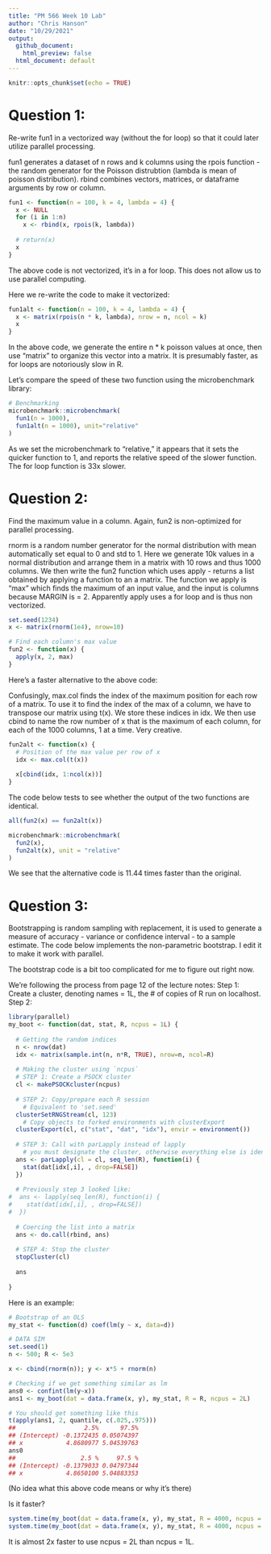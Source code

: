 ```yaml
---
title: "PM 566 Week 10 Lab"
author: "Chris Hanson"
date: "10/29/2021"
output:
  github_document:
    html_preview: false
  html_document: default
---
```


```r
knitr::opts_chunk$set(echo = TRUE)
```

# Question 1: 

Re-write fun1 in a vectorized way (without the for loop) so that it could later utilize parallel processing.

fun1 generates a dataset of n rows and k columns using the rpois function - the random generator for the Poisson distrubtion (lambda is mean of poisson distribution).
rbind combines vectors, matrices, or dataframe arguments by row or column.

```r
fun1 <- function(n = 100, k = 4, lambda = 4) {
  x <- NULL
  for (i in 1:n)
    x <- rbind(x, rpois(k, lambda))
  
  # return(x)
  x
}
```

The above code is not vectorized, it's in a for loop. This does not allow us to use parallel computing.

Here we re-write the code to make it vectorized:

```r
fun1alt <- function(n = 100, k = 4, lambda = 4) {
  x <- matrix(rpois(n * k, lambda), nrow = n, ncol = k)
  x
}
```

In the above code, we generate the entire n * k poisson values at once, then use "matrix" to organize this vector into a matrix. It is presumably faster, as for loops are notoriously slow in R.

Let's compare the speed of these two function using the microbenchmark library:

```r
# Benchmarking
microbenchmark::microbenchmark(
  fun1(n = 1000),
  fun1alt(n = 1000), unit="relative"
)
```

As we set the microbenchmark to "relative," it appears that it sets the quicker function to 1, and reports the relative speed of the slower function. The for loop function is 33x slower.

# Question 2: 
Find the maximum value in a column.
Again, fun2 is non-optimized for parallel processing.

rnorm is a random number generator for the normal distribution with mean automatically set equal to 0 and std to 1.
Here we generate 10k values in a normal distribution and arrange them in a matrix with 10 rows and thus 1000 columns.
We then write the fun2 function which uses apply - returns a list obtained by applying a function to an a matrix. The function we apply is "max" which finds the maximum of an input value, and the input is columns because MARGIN is = 2. Apparently apply uses a for loop and is thus non vectorized.
```r
set.seed(1234)
x <- matrix(rnorm(1e4), nrow=10)

# Find each column's max value
fun2 <- function(x) {
  apply(x, 2, max)
}
```

Here's a faster alternative to the above code:

Confusingly, max.col finds the index of the maximum position for each row of a matrix. To use it to find the index of the max of a column, we have to transpose our matrix using t(x). We store these indices in idx. We then use cbind to name the row number of x that is the maximum of each column, for each of the 1000 columns, 1 at a time. Very creative.

```r
fun2alt <- function(x) {
  # Position of the max value per row of x
  idx <- max.col(t(x))
  
  x[cbind(idx, 1:ncol(x))]
}
```

The code below tests to see whether the output of the two functions are identical.

```r
all(fun2(x) == fun2alt(x))
```

```r
microbenchmark::microbenchmark(
  fun2(x),
  fun2alt(x), unit = "relative"
)
```

We see that the alternative code is 11.44 times faster than the original.

# Question 3:
Bootstrapping is random sampling with replacement, it is used to generate a measure of accuracy - variance or confidence interval - to a sample estimate. 
The code below implements the non-parametric bootstrap. I edit it to make it work with parallel.

The bootstrap code is a bit too complicated for me to figure out right now.

We're following the process from page 12 of the lecture notes:
Step 1: Create a cluster, denoting names = 1L, the # of copies of R run on localhost.
Step 2: 

```r
library(parallel)
my_boot <- function(dat, stat, R, ncpus = 1L) {
  
  # Getting the random indices
  n <- nrow(dat)
  idx <- matrix(sample.int(n, n*R, TRUE), nrow=n, ncol=R)
 
  # Making the cluster using `ncpus`
  # STEP 1: Create a PSOCK cluster
  cl <- makePSOCKcluster(ncpus)
  
  # STEP 2: Copy/prepare each R session
    # Equivalent to 'set.seed'
  clusterSetRNGStream(cl, 123)
    # Copy objects to forked environments with clusterExport
  clusterExport(cl, c("stat", "dat", "idx"), envir = environment())
  
  # STEP 3: Call with parLapply instead of lapply
    # you must designate the cluster, otherwise everything else is identical
  ans <- parLapply(cl = cl, seq_len(R), function(i) {
    stat(dat[idx[,i], , drop=FALSE])
  })
  
  # Previously step 3 looked like:
#  ans <- lapply(seq_len(R), function(i) {
#    stat(dat[idx[,i], , drop=FALSE])
#  })
  
  # Coercing the list into a matrix
  ans <- do.call(rbind, ans)
  
  # STEP 4: Stop the cluster
  stopCluster(cl)
  
  ans
  
}
```

Here is an example:

```r
# Bootstrap of an OLS
my_stat <- function(d) coef(lm(y ~ x, data=d))

# DATA SIM
set.seed(1)
n <- 500; R <- 5e3

x <- cbind(rnorm(n)); y <- x*5 + rnorm(n)

# Checking if we get something similar as lm
ans0 <- confint(lm(y~x))
ans1 <- my_boot(dat = data.frame(x, y), my_stat, R = R, ncpus = 2L)

# You should get something like this
t(apply(ans1, 2, quantile, c(.025,.975)))
##                   2.5%      97.5%
## (Intercept) -0.1372435 0.05074397
## x            4.8680977 5.04539763
ans0
##                  2.5 %     97.5 %
## (Intercept) -0.1379033 0.04797344
## x            4.8650100 5.04883353
```

(No idea what this above code means or why it's there)

Is it faster?

```r
system.time(my_boot(dat = data.frame(x, y), my_stat, R = 4000, ncpus = 1L))
system.time(my_boot(dat = data.frame(x, y), my_stat, R = 4000, ncpus = 2L))

```

It is almost 2x faster to use ncpus = 2L than ncpus = 1L.
